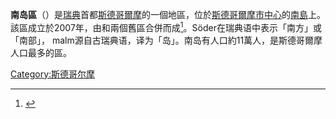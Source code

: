 {{Infobox settlement
<!--See Template:Infobox settlement for additional fields that may be available-->
<!--See the Table at Infobox settlement for all fields and descriptions of usage-->
<!-- Basic info  ---------------->
|name                     = 南島區<br>{{lang|sv|Södermalm}} <!-- at least one of the first two fields must be filled in -->
|official_name            = 
|other_name               =
|native_name              = <!-- if different from the English name -->
|nickname                 =
|settlement_type          = {{Link-en|斯德哥爾摩區份|Boroughs of Stockholm}}<!-- e.g. Town, Village, City, etc.-->
|total_type               = <!-- to set a non-standard label for total area and population rows -->
|motto                    =
<!-- images and maps  ----------->
|image_skyline            = 
|imagesize                = 
|image_caption            =
|image_flag               =
|flag_size                =
|image_seal               =
|seal_size                =
|image_shield             =
|shield_size              =
|image_blank_emblem       =
|blank_emblem_type        =
|blank_emblem_size        =
|image_map                = Stockholm boroughs 2007 Södermalm.svg
|mapsize                  =
|map_caption              = Location of Södermalm shown in white
|pushpin_map1              = Sweden
|pushpin_label_position1   = <!-- the position of the pushpin label: left, right, top, bottom, none -->
|pushpin_map_caption1      = Location of Södermalm within Sweden
|pushpin_mapsize1          = 100px
|coordinates_display    = display=inline,title
|latd=59.31 |latm= |lats= |latNS=N
|longd=18.06 |longm= |longs= |longEW=E
<!-- Location ------------------>
|coordinates_region       = SE
|subdivision_type         = 國家
|subdivision_name         = {{SWE}}
|subdivision_type1        = 城市
|subdivision_name1        = [[斯德哥爾摩|斯德哥爾摩]]
|subdivision_type2        = Municipality subdivision
|subdivision_name2        = [[Söderort|Söderort]]
<!-- Smaller parts (e.g. boroughs of a city) and seat of government -->
|seat_type                =
|seat                     =
|parts_type               =
|parts_style              = <!-- =list (for list), coll (for collapsed list), para (for paragraph format)
                               Default is list if up to 5 items, coll if more than 5-->
|parts                    = <!-- parts text, or header for parts list -->
|p1                       =
|p2                       = <!-- etc. up to p50: for separate parts to be listed-->
<!-- Politics ----------------->
|government_footnotes     =
|government_type          = [[Municipal_assembly_(Sweden)|Municipal assembly]]
|leader_title             = [[Municipal_commissioner|Municipal commissioner]]
|leader_name              = Christoffer Järkeborn [[Moderate_Party|(M)]]
|established_title        = Established
|established_date         = 2007
<!-- Area    --------------------->
|area_magnitude           =
|unit_pref                =
|area_footnotes           =
|area_total_sq_mi         =
|area_land_sq_mi          = 
|area_water_sq_mi         = 
|area_water_percent       =
<!-- Elevation -------------------------->
|elevation_footnotes      =  <!--for references: use <ref> </ref> tags-->
|elevation_m              =
|elevation_ft             =
|elevation_max_m          =
|elevation_max_ft         =
|elevation_min_m          =
|elevation_min_ft         =
<!-- Population   ----------------------->
|population_as_of         = 2014
|population_footnotes     =
|population_note          =
|population_total         = 126,736
|population_density_sq_mi =
<!-- General information  --------------->
|timezone                 = [[Central_European_Time|CET]]
|utc_offset               = +1
|timezone_DST             = [[Central_European_Summer_Time|CEST]]
|utc_offset_DST           = +2
 <!-- Area/postal codes & others -------->
|postal_code_type         = [[Postal_codes_in_Sweden|Postal code]]
|postal_code              = 111--, 116--, 117--, 118--, 120--
|area_code_type = [[Telephone_numbers_in_Sweden|Area code]]
|website                  = [http://www.stockholm.se/OmStockholm/Forvaltningar-och-bolag/Stadsdelsforvaltningar/Sodermalm/ Stockholm.se]
|footnotes                =
}}
'''南岛區'''（{{lang-sv|Södermalms stadsdelsområde}}）是[[瑞典|瑞典]]首都[[斯德哥爾摩|斯德哥爾摩]]的一個地區，位於[[斯德哥爾摩市中心|斯德哥爾摩市中心]]的[[南島_(斯德哥爾摩)|南島]]上。該區成立於2007年，由{{Link-en|瑪麗亞-老城區|Maria-Gamla Stan}}和{{Link-en|卡塔琳娜-索菲亞區|Katarina-Sofia}}兩個舊區合併而成<ref>{{Cite web |url=https://www.stat-inst.se/contentassets/89f16685c85a4d36b8e8d7dc096fa2ed/slutrapport-vardkedjeprojektet.pdf |title=Slutrapport Vårdkedjeprojektet |publisher={{Link-sv|國家機構照護委員會|Statens institutionsstyrelse|Statens institutionsstyrelse}}<!-- |archiveurl= |archivedate=2020-08-26 --> |page=23 |access-date=2020-09-06 |archive-date=2020-08-26 |archive-url=https://web.archive.org/web/20200826155324/https://www.stat-inst.se/contentassets/89f16685c85a4d36b8e8d7dc096fa2ed/slutrapport-vardkedjeprojektet.pdf |dead-url=no }}</ref>。Söder在瑞典语中表示「南方」或「南部」， malm源自古瑞典语，译为「岛」。南岛有人口約11萬人，是斯德哥爾摩人口最多的區。

[[Category:斯德哥尔摩|Category:斯德哥尔摩]]
{{瑞典小作品}}